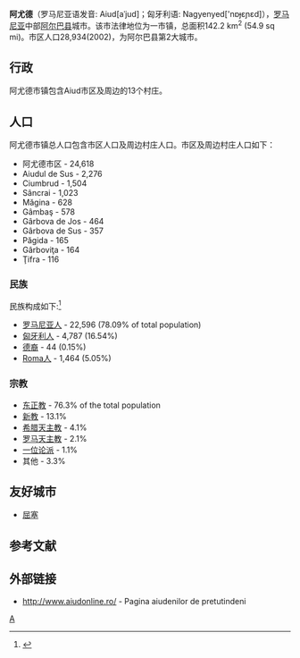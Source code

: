 {{Refimprove|time=2019-01-30T22:03:17+00:00}}
{{Bare URLs}}
{{Infobox Settlement <!--more fields are available for this Infobox--See Template:Infobox Settlement-->
|image_skyline = <!-- 檔案不存在 阿尤德与Alba Iulia之间的公路.jpg -->
|image_caption = 概览
|coordinates_display = inline,title
|coordinates_region = RO
|subdivision_type = [[Countries_of_the_world|Country]]
|subdivision_name       = {{ROU}}
|timezone=[[欧洲东部时间|EET]]
|utc_offset=+2
|timezone_DST=[[欧洲东部夏季时间|EEST]]
|utc_offset_DST=+3
|map_caption = Aiud的位置|
|official_name=Aiud
|native_name=
|native_name_lang=
|image_shield=
|pushpin_map=Romania
|subdivision_type1=[[罗马尼亚行政区划|县]]
|subdivision_name1=[[阿尔巴县|阿尔巴县]]
|subdivision_type2=[[罗马尼亚行政区划|法律地位]]
|subdivision_name2=市镇
|leader_title=[[市长|市长]]
|leader_name=Mihai Horaţiu Josan
|leader_party=[[National_Liberal_Party_(Romania)|National Liberal Party]]
|area_total_km2=142.2
|population_as_of=2002
|population_total=28934
|population_footnotes=
|population_density_km2=203
|latd=46|latm=18|lats=44|latNS=N|longd=23|longm=43|longs=45|longEW=E
|website= http://www.aiud.ro/; http://www.aiudonline.ro/
}}'''阿尤德'''（罗马尼亚语发音: Aiud[aˈjud]；匈牙利语: Nagyenyed['nɒɟɛɲɛd]），[[罗马尼亚|罗马尼亚]]中部[[阿尔巴县|阿尔巴县]]城市。该市法律地位为一市镇，总面积142.2 km<sup>2</sup> (54.9 sq mi)。市区人口28,934(2002)，为阿尔巴县第2大城市。

== 行政 ==
阿尤德市镇包含Aiud市区及周边的13个村庄。

== 人口 ==
阿尤德市镇总人口包含市区人口及周边村庄人口。市区及周边村庄人口如下：
* 阿尤德市区 - 24,618
* Aiudul de Sus - 2,276
* Ciumbrud - 1,504
* Sâncrai - 1,023
* Măgina - 628
* Gâmbaş - 578
* Gârbova de Jos - 464
* Gârbova de Sus - 357
* Păgida - 165
* Gârboviţa - 164
* Ţifra - 116

=== 民族 ===
民族构成如下:<ref>{{Cite web |url=http://www.edrc.ro/recensamant.jsp?regiune_id=2568&judet_id=2569&localitate_id=2571 |title=存档副本 |access-date=2012-03-18 |archive-date=2013-07-20 |archive-url=https://www.webcitation.org/6IFSrcM74?url=http://www.edrc.ro/recensamant.jsp?regiune_id=2568 |dead-url=no }}</ref>
* [[罗马尼亚人|罗马尼亚人]] - 22,596 (78.09% of total population)
* [[匈牙利人|匈牙利人]] - 4,787 (16.54%)
* [[德裔|德裔]] - 44 (0.15%)
* [[Roma人|Roma人]] - 1,464 (5.05%)

=== 宗教 ===
* [[东正教|东正教]] - 76.3% of the total population
* [[新教|新教]] - 13.1%
* [[希腊天主教|希腊天主教]] - 4.1%
* [[罗马天主教|罗马天主教]] - 2.1%
* [[一位论派|一位论派]] - 1.1%
* 其他 - 3.3%

==友好城市==
* {{FRA}} [[屈塞|屈塞]]

== 参考文献 ==
<references/>

== 外部链接 ==
{{Commons|Aiud}}
* http://www.aiudonline.ro/ {{Wayback|url=http://www.aiudonline.ro/ |date=20210410203819 }} - Pagina aiudenilor de pretutindeni

{{Authority control}}

{{Alba County}}

[[Category:罗马尼亚城市|A]]